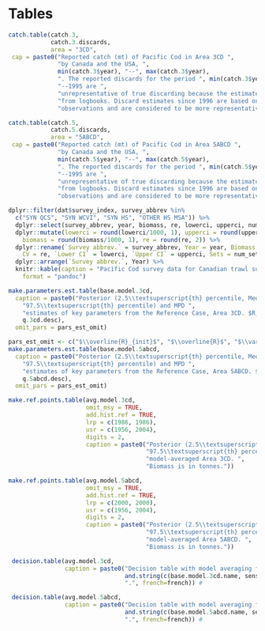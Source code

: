\clearpage

# Tables {#sec:tables}

```r
catch.table(catch.3,
            catch.3.discards,
            area = "3CD",
 cap = paste0("Reported catch (mt) of Pacific Cod in Area 3CD ",
              "by Canada and the USA, ",
              min(catch.3$year), "--", max(catch.3$year),
              ". The reported discards for the period ", min(catch.3$year),
              "--1995 are ",
              "unrepresentative of true discarding because the estimates were taken ",
              "from logbooks. Discard estimates since 1996 are based on at-sea ",
              "observations and are considered to be more representative of true discarding."), french=french)
```

\clearpage

```r
catch.table(catch.5,
            catch.5.discards,
            area = "5ABCD",
 cap = paste0("Reported catch (mt) of Pacific Cod in Area 5ABCD ",
              "by Canada and the USA, ",
              min(catch.5$year), "--", max(catch.5$year),
              ". The reported discards for the period ", min(catch.5$year),
              "--1995 are ",
              "unrepresentative of true discarding because the estimates were taken ",
              "from logbooks. Discard estimates since 1996 are based on at-sea ",
              "observations and are considered to be more representative of true discarding."),      french=french)

```

\clearpage

```r
dplyr::filter(dat$survey_index, survey_abbrev %in%
  c("SYN QCS", "SYN WCVI", "SYN HS", "OTHER HS MSA")) %>%
  dplyr::select(survey_abbrev, year, biomass, re, lowerci, upperci, num_sets, num_pos_sets) %>%
  dplyr::mutate(lowerci = round(lowerci/1000, 1), upperci = round(upperci/1000, 1),
    biomass = round(biomass/1000, 1), re = round(re, 2)) %>%
  dplyr::rename(`Survey abbrev.` = survey_abbrev, Year = year, Biomass = biomass,
    CV = re, `Lower CI` = lowerci, `Upper CI` = upperci, Sets = num_sets, `Positive sets` = num_pos_sets) %>%
  dplyr::arrange(`Survey abbrev.`, Year) %>%
  knitr::kable(caption = "Pacific Cod survey data for Canadian trawl surveys in metric tons (without accounting for survey catchability). Positive sets refers to the number of trawl sets that caught Pacific Cod. OTHER HS MSA = Hecate Strait Multispecies Assemblage survey; SYN HS = Hecate Strait synoptic bottom trawl survey; SYN QCS = Queen Charlotte Sound synoptic bottom trawl survey; SYN WCVI = West Coast Vancouver Island synoptic bottom trawl survey.", booktabs = TRUE, linesep = "", 
    format = "pandoc")
```

\clearpage

```r
make.parameters.est.table(base.model.3cd,
  caption = paste0("Posterior (2.5\\textsuperscript{th} percentile, Median, and ",
    "97.5\\textsuperscript{th} percentile) and MPD ",
    "estimates of key parameters from the Reference Case, Area 3CD. $R_0$ is in thousands of fish. $B_0$ is in tonnes.  ",
    q.3cd.desc),
  omit_pars = pars_est_omit)
```

```r
pars_est_omit <- c("$\\overline{R}_{init}$", "$\\overline{R}$", "$\\vartheta$")
make.parameters.est.table(base.model.5abcd,
  caption = paste0("Posterior (2.5\\textsuperscript{th} percentile, Median, and ",
    "97.5\\textsuperscript{th} percentile) and MPD ",
    "estimates of key parameters from the Reference Case, Area 5ABCD. $R_0$ is in thousands of fish. $B_0$ is in tonnes. ",
    q.5abcd.desc),
  omit_pars = pars_est_omit)
```

```r
make.ref.points.table(avg.model.3cd,
                      omit_msy = TRUE,
                      add.hist.ref = TRUE,
                      lrp = c(1986, 1986),
                      usr = c(1956, 2004),
                      digits = 2,
                      caption = paste0("Posterior (2.5\\textsuperscript{th} percentile, Median, and ",
                                       "97.5\\textsuperscript{th} percentile) of reference points for ",
                                       "model-averaged Area 3CD. ",
                                       "Biomass is in tonnes."))
```


```r
make.ref.points.table(avg.model.5abcd,
                      omit_msy = TRUE,
                      add.hist.ref = TRUE,
                      lrp = c(2000, 2000),
                      usr = c(1956, 2004),
                      digits = 2,
                      caption = paste0("Posterior (2.5\\textsuperscript{th} percentile, Median, and ",
                                       "97.5\\textsuperscript{th} percentile) of reference points for ",
                                       "model-averaged Area 5ABCD. ",
                                       "Biomass is in tonnes."))
```

\clearpage

```r
 decision.table(avg.model.3cd,
                caption = paste0("Decision table with model averaging for Area 3CD. Models averaged are: ",
                                 and.string(c(base.model.3cd.name, sens.models.name.13.sub)),
                                 ".", french=french)) #
```


\clearpage

```r
 decision.table(avg.model.5abcd,
                caption = paste0("Decision table with model averaging for Area 5ABCD. Models averaged are: ",
                                 and.string(c(base.model.5abcd.name, sens.models.name.6.sub)),
                                 ".", french=french)) #
```

\clearpage
